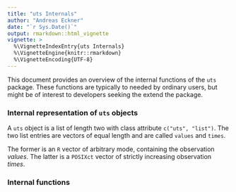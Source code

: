 ```yaml
---
title: "uts Internals"
author: "Andreas Eckner"
date: "`r Sys.Date()`"
output: rmarkdown::html_vignette
vignette: >
  %\VignetteIndexEntry{uts Internals}
  %\VignetteEngine{knitr::rmarkdown}
  %\VignetteEncoding{UTF-8}
---
```


This document provides an overview of the internal functions of the `uts` package. These functions are typically to needed by ordinary users, but might be of interest to developers seeking the extend the package.

### Internal representation of `uts` objects

A `uts` object is a list of length two with class attribute `c("uts", "list")`. The two list entries are vectors of equal length and are called `values` and `times`.

The former is an `R` vector of arbitrary mode, containing the observation *values*. The latter is a `POSIXct` vector of strictly increasing observation *times*.


### Internal functions
